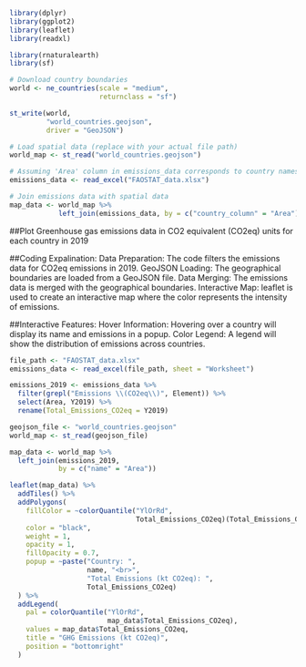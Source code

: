 ```r
library(dplyr)
library(ggplot2)
library(leaflet)
library(readxl)
```

```r
library(rnaturalearth)
library(sf)

# Download country boundaries
world <- ne_countries(scale = "medium", 
                      returnclass = "sf")

st_write(world, 
         "world_countries.geojson", 
         driver = "GeoJSON")

```

```r
# Load spatial data (replace with your actual file path)
world_map <- st_read("world_countries.geojson")

# Assuming 'Area' column in emissions_data corresponds to country names
emissions_data <- read_excel("FAOSTAT_data.xlsx")

# Join emissions data with spatial data
map_data <- world_map %>%
            left_join(emissions_data, by = c("country_column" = "Area"))

```

##Plot Greenhouse gas emissions data in CO2 equivalent (CO2eq) units for each country in 2019

##Coding Expalination: Data Preparation: The code filters the emissions data for CO2eq emissions in 2019. GeoJSON Loading: The geographical boundaries are loaded from a GeoJSON file. Data Merging: The emissions data is merged with the geographical boundaries. Interactive Map: leaflet is used to create an interactive map where the color represents the intensity of emissions.

##Interactive Features: Hover Information: Hovering over a country will display its name and emissions in a popup. Color Legend: A legend will show the distribution of emissions across countries.

```r

file_path <- "FAOSTAT_data.xlsx"
emissions_data <- read_excel(file_path, sheet = "Worksheet")

emissions_2019 <- emissions_data %>%
  filter(grepl("Emissions \\(CO2eq\\)", Element)) %>%
  select(Area, Y2019) %>%
  rename(Total_Emissions_CO2eq = Y2019)

geojson_file <- "world_countries.geojson"
world_map <- st_read(geojson_file)

map_data <- world_map %>%
  left_join(emissions_2019, 
            by = c("name" = "Area"))

leaflet(map_data) %>%
  addTiles() %>%
  addPolygons(
    fillColor = ~colorQuantile("YlOrRd", 
                               Total_Emissions_CO2eq)(Total_Emissions_CO2eq),
    color = "black", 
    weight = 1, 
    opacity = 1, 
    fillOpacity = 0.7,
    popup = ~paste("Country: ", 
                   name, "<br>",
                   "Total Emissions (kt CO2eq): ", 
                   Total_Emissions_CO2eq)
  ) %>%
  addLegend(
    pal = colorQuantile("YlOrRd",
                        map_data$Total_Emissions_CO2eq),
    values = map_data$Total_Emissions_CO2eq,
    title = "GHG Emissions (kt CO2eq)",
    position = "bottomright"
  )

```
